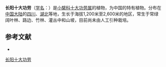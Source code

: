 {{Speciesbox
| name = 长阳十大功劳
| status = 
| status_system = 
| image =
| genus = Mahonia
| species = sheridaniana
| authority = Schneid.
}}

'''长阳十大功劳'''（[[学名|学名]]：{{lang|la|''Mahonia sheridaniana''}}）是[[小檗科|小檗科]][[十大功劳属|十大功劳属]]的植物，为中国的特有植物。分布在[[中国大陆|中国大陆]]的[[四川|四川]]、[[湖北|湖北]]等地，生长于海拔1,200米至2,600米的地区，常生于常绿阔叶林、路边、竹林、灌丛中和山坡，目前尚未由人工引种栽培。

== 参考文献 ==
<div class="references-small">
* {{cite web| url =http://www.bioinfo.cn/db05/KmzwSpecies.php?action=view&id=2213| title =长阳十大功劳| work =《中国高等植物数据库全库》| publisher =中国科学院微生物研究所| author =昆明植物研究所| accessdate =2009-02-23| deadurl =yes| archiveurl =https://web.archive.org/web/20160305090242/http://www.bioinfo.cn/db05/KmzwSpecies.php?action=view&id=2213| archivedate =2016-03-05}}
</div>
{{Taxonbar|from=Q15225901}}

[[Category:十大功劳属|长阳十大功劳]]


{{植物小作品}}